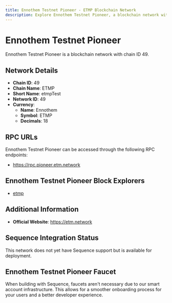 ```yaml
--- 
title: Ennothem Testnet Pioneer - ETMP Blockchain Network
description: Explore Ennothem Testnet Pioneer, a blockchain network with chain ID 49. Learn about its native currency, Ennothem, and how to interact with the network.
---
```


# Ennothem Testnet Pioneer

Ennothem Testnet Pioneer is a blockchain network with chain ID 49.

## Network Details

- **Chain ID**: 49
- **Chain Name**: ETMP
- **Short Name**: etmpTest
- **Network ID**: 49
- **Currency**: 
  - **Name**: Ennothem
  - **Symbol**: ETMP
  - **Decimals**: 18

## RPC URLs

Ennothem Testnet Pioneer can be accessed through the following RPC endpoints:

- https://rpc.pioneer.etm.network

## Ennothem Testnet Pioneer Block Explorers

- [etmp](https://pioneer.etmscan.network)

## Additional Information

- **Official Website**: https://etm.network

## Sequence Integration Status

This network does not yet have Sequence support but is available for deployment.

## Ennothem Testnet Pioneer Faucet

When building with Sequence, faucets aren't necessary due to our smart account infrastructure. This allows for a smoother onboarding process for your users and a better developer experience.

